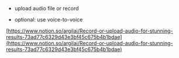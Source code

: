 * upload audio file or record

* optional: use voice-to-voice

[https://www.notion.so/argilai/Record-or-upload-audio-for-stunning-results-73ad77c6329d43e3bf45c675b4b1bdae](https://www.notion.so/argilai/Record-or-upload-audio-for-stunning-results-73ad77c6329d43e3bf45c675b4b1bdae)